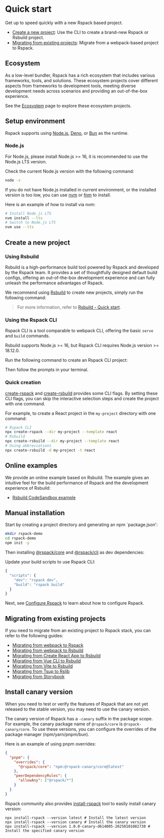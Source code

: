 
# Quick start

Get up to speed quickly with a new Rspack based project.

- [Create a new project](#create-a-new-project): Use the CLI to create a brand-new Rspack or Rsbuild project.
- [Migrating from existing projects](#migrating-from-existing-projects): Migrate from a webpack-based project to Rspack.

## Ecosystem

As a low-level bundler, Rspack has a rich ecosystem that includes various frameworks, tools, and solutions. These ecosystem projects cover different aspects from frameworks to development tools, meeting diverse development needs across scenarios and providing an out-of-the-box experience.

See the [Ecosystem](/guide/start/ecosystem) page to explore these ecosystem projects.

## Setup environment

Rspack supports using [Node.js](https://nodejs.org/), [Deno](https://deno.com/), or [Bun](https://bun.sh/) as the runtime.

### Node.js

For Node.js, please install Node.js >= 16, it is recommended to use the Node.js LTS version.

Check the current Node.js version with the following command:

```bash
node -v
```

If you do not have Node.js installed in current environment, or the installed version is too low, you can use [nvm](https://github.com/nvm-sh/nvm) or [fnm](https://github.com/Schniz/fnm) to install.

Here is an example of how to install via nvm:

```bash
# Install Node.js LTS
nvm install --lts
# Switch to Node.js LTS
nvm use --lts
```

## Create a new project

### Using Rsbuild

Rsbuild is a high-performance build tool powered by Rspack and developed by the Rspack team. It provides a set of thoughtfully designed default build configs, offering an out-of-the-box development experience and can fully unleash the performance advantages of Rspack.

We recommend using [Rsbuild](https://rsbuild.dev/) to create new projects, simply run the following command:

<PackageManagerTabs command="create rsbuild@latest" />

> For more information, refer to [Rsbuild - Quick start](https://rsbuild.dev/guide/start/quick-start).

### Using the Rspack CLI

Rspack CLI is a tool comparable to webpack CLI, offering the basic `serve` and `build` commands.

Rsbuild supports Node.js >= 16, but Rspack CLI requires Node.js version >= 18.12.0.

Run the following command to create an Rspack CLI project:

<PackageManagerTabs command="create rspack@latest" />

Then follow the prompts in your terminal.

### Quick creation

[create-rspack](https://www.npmjs.com/package/create-rspack) and [create-rsbuild](https://www.npmjs.com/package/create-rsbuild) provides some CLI flags. By setting these CLI flags, you can skip the interactive selection steps and create the project with one command.

For example, to create a React project in the `my-project` directory with one command:

```bash
# Rspack CLI
npx create-rspack --dir my-project --template react
# Rsbuild
npx create-rsbuild --dir my-project --template react
# Using abbreviations
npx create-rsbuild -d my-project -t react
```

## Online examples

We provide an online example based on Rsbuild. The example gives an intuitive feel for the build performance of Rspack and the development experience of Rsbuild:

- [Rsbuild CodeSandbox example](https://codesandbox.io/p/github/rspack-contrib/rsbuild-codesandbox-example)

## Manual installation

Start by creating a project directory and generating an npm `package.json':

```bash
mkdir rspack-demo
cd rspack-demo
npm init -y
```

Then installing [@rspack/core](https://www.npmjs.com/package/@rspack/core) and [@rspack/cli](https://www.npmjs.com/package/@rspack/cli) as dev dependencies:

<PackageManagerTabs command="add @rspack/core @rspack/cli -D" />

Update your build scripts to use Rspack CLI:

```js title="package.json"
{
  "scripts": {
    "dev": "rspack dev",
    "build": "rspack build"
  }
}
```

Next, see [Configure Rspack](/config/index) to learn about how to configure Rspack.

## Migrating from existing projects

If you need to migrate from an existing project to Rspack stack, you can refer to the following guides:

- [Migrating from webpack to Rspack](/guide/migration/webpack)
- [Migrating from webpack to Rsbuild](https://rsbuild.dev/guide/migration/webpack)
- [Migrating from Create React App to Rsbuild](https://rsbuild.dev/guide/migration/cra)
- [Migrating from Vue CLI to Rsbuild](https://rsbuild.dev/guide/migration/vue-cli)
- [Migrating from Vite to Rsbuild](https://rsbuild.dev/guide/migration/vite)
- [Migrating from Tsup to Rslib](https://lib.rsbuild.dev/guide/migration/tsup)
- [Migrating from Storybook](/guide/migration/storybook)

## Install canary version

When you need to test or verify the features of Rspack that are not yet released to the stable version, you may need to use the canary version.

The canary version of Rspack has a `-canary` suffix in the package scope. For example, the canary package name of `@rspack/core` is `@rspack-canary/core`. To use these versions, you can configure the overrides of the package manager (npm/yarn/pnpm/bun).

Here is an example of using pnpm overrides:

```json title="package.json"
{
  "pnpm": {
    "overrides": {
      "@rspack/core": "npm:@rspack-canary/core@latest"
    },
    "peerDependencyRules": {
      "allowAny": ["@rspack/*"]
    }
  }
}
```

Rspack community also provides [install-rspack](https://github.com/rspack-contrib/install-rspack) tool to easily install canary version:

```shell
npx install-rspack --version latest # Install the latest version
npx install-rspack --version canary # Install the canary version
npx install-rspack --version 1.0.0-canary-d614005-20250101082730 # Install the specified canary version
```
